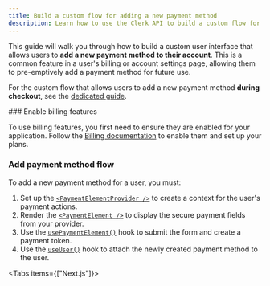 ```yaml
---
title: Build a custom flow for adding a new payment method
description: Learn how to use the Clerk API to build a custom flow for adding a new payment method to a user's account.
---
```


<Include src="_partials/custom-flows-callout" />

<Include src="_partials/billing/api-experimental-guide" />

This guide will walk you through how to build a custom user interface that allows users to **add a new payment method to their account**. This is a common feature in a user's billing or account settings page, allowing them to pre-emptively add a payment method for future use.

For the custom flow that allows users to add a new payment method **during checkout**, see the [dedicated guide](/docs/guides/development/custom-flows/billing/checkout-new-payment-method).

<Steps>
  ### Enable billing features

  To use billing features, you first need to ensure they are enabled for your application. Follow the [Billing documentation](/docs/guides/billing/overview) to enable them and set up your plans.

  ### Add payment method flow

  To add a new payment method for a user, you must:

  1. Set up the [`<PaymentElementProvider />`](/docs/references/general/hooks/use-payment-element) to create a context for the user's payment actions.
  1. Render the [`<PaymentElement />`](/docs/references/general/hooks/use-payment-element) to display the secure payment fields from your provider.
  1. Use the [`usePaymentElement()`](/docs/references/general/hooks/use-payment-element) hook to submit the form and create a payment token.
  1. Use the [`useUser()`](/docs/references/general/hooks/use-user) hook to attach the newly created payment method to the user.

  <Tabs items={["Next.js"]}>
    <Tab>
      <Include src="_partials/billing/add-new-payment-method" />
    </Tab>
  </Tabs>
</Steps>
